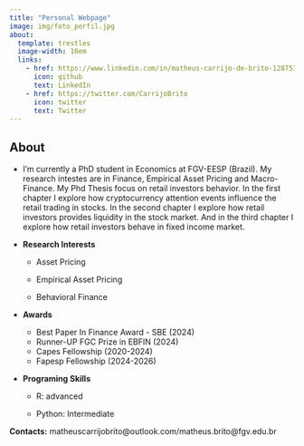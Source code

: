 ```yaml
---
title: "Personal Webpage" 
image: img/foto_perfil.jpg
about: 
  template: trestles
  image-width: 10em
  links:
    - href: https://www.linkedin.com/in/matheus-carrijo-de-brito-1287539b
      icon: github
      text: LinkedIn
    - href: https://twitter.com/CarrijoBrito
      icon: twitter
      text: Twitter
---
```


## About

-   I'm currently a PhD student in Economics at FGV-EESP (Brazil). My research intestes are in Finance, Empirical Asset Pricing and Macro-Finance. My Phd Thesis focus on retail investors behavior. In the first chapter I explore how cryptocurrency attention events influence the retail trading in stocks. In the second chapter I explore how retail investors provides liquidity in the stock market. And in the third chapter I explore how retail investors behave in fixed income market.

-  **Research Interests**
   
    - Asset Pricing

    - Empirical Asset Pricing
    
    - Behavioral Finance
    
-  **Awards**

    - Best Paper In Finance Award  - SBE (2024)
    - Runner-UP FGC Prize in EBFIN (2024)
    - Capes Fellowship (2020-2024)
    - Fapesp Fellowship (2024-2026)

-  **Programing Skills** 

    -  R: advanced
    
    -  Python: Intermediate

**Contacts:** matheuscarrijobrito\@outlook.com/matheus.brito\@fgv.edu.br